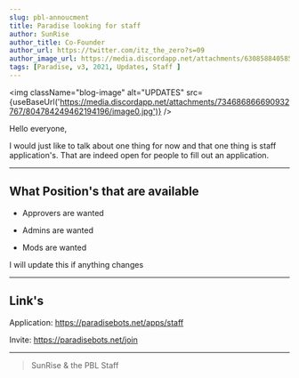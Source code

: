 ```yaml
---
slug: pbl-annoucment
title: Paradise looking for staff
author: SunRise
author_title: Co-Founder
author_url: https://twitter.com/itz_the_zero?s=09
author_image_url: https://media.discordapp.net/attachments/630858840585535498/804622012830973972/darling-in-the-franxx-edits-tumblr-darling-in-the-franxx-transparent-250_250.png
tags: [Paradise, v3, 2021, Updates, Staff ]
---
```



<img className="blog-image" alt="UPDATES" src={useBaseUrl('https://media.discordapp.net/attachments/734686866690932767/804784249462194196/image0.jpg')} />

Hello everyone, 

I would just like to talk about one thing for now and that one thing is staff application's. That are indeed open for people to fill out an application.

---

## What Position's that are available

* Approvers are wanted

* Admins are wanted

* Mods are wanted

I will update this if anything changes

---

## Link's

Application: https://paradisebots.net/apps/staff

Invite: https://paradisebots.net/join


---

> SunRise & the PBL Staff
